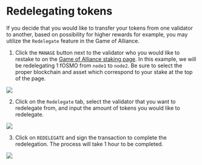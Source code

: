 # Redelegating tokens

If you decide that you would like to transfer your tokens from one validator to another, based on possibility for higher rewards for example, you may utilize the `Redelegate` feature in the Game of Alliance.

1. Click the `MANAGE` button next to the validator who you would like to restake to on the [Game of Alliance staking page](https://game-of-alliance.pages.dev/staking). In this example, we will be redelegating 1 fOSMO from `node1` to `node2`. Be sure to select the proper blockchain and asset which correspond to your stake at the top of the page.

<img className="readme-img-md" src="/img/user-guide/manage_redelegate.png" />

2. Click on the `Redelegate` tab, select the validator that you want to redelegate from, and input the amount of tokens you would like to redelegate.

<img className="readme-img-sm" src="/img/user-guide/redelegate.png" />

3. Click on `REDELEGATE` and sign the transaction to complete the redelegation. The process will take 1 hour to be completed.

<img className="readme-img-sm" src="/img/user-guide/sign_transaction.png" />
